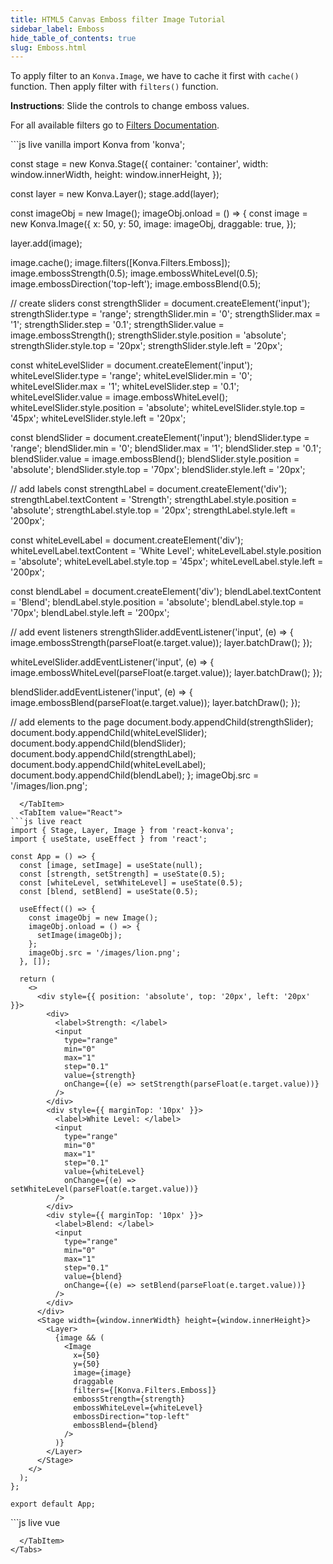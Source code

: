 ```yaml
---
title: HTML5 Canvas Emboss filter Image Tutorial
sidebar_label: Emboss
hide_table_of_contents: true
slug: Emboss.html
---
```


To apply filter to an `Konva.Image`, we have to cache it first with `cache()`
function. Then apply filter with `filters()` function.

**Instructions**: Slide the controls to change emboss values.

For all available filters go to [Filters Documentation](/api/Konva.Filters.html).


<Tabs>
  <TabItem value="Vanilla" default>
```js live vanilla
import Konva from 'konva';

const stage = new Konva.Stage({
  container: 'container',
  width: window.innerWidth,
  height: window.innerHeight,
});

const layer = new Konva.Layer();
stage.add(layer);

const imageObj = new Image();
imageObj.onload = () => {
  const image = new Konva.Image({
    x: 50,
    y: 50,
    image: imageObj,
    draggable: true,
  });

  layer.add(image);

  image.cache();
  image.filters([Konva.Filters.Emboss]);
  image.embossStrength(0.5);
  image.embossWhiteLevel(0.5);
  image.embossDirection('top-left');
  image.embossBlend(0.5);

  // create sliders
  const strengthSlider = document.createElement('input');
  strengthSlider.type = 'range';
  strengthSlider.min = '0';
  strengthSlider.max = '1';
  strengthSlider.step = '0.1';
  strengthSlider.value = image.embossStrength();
  strengthSlider.style.position = 'absolute';
  strengthSlider.style.top = '20px';
  strengthSlider.style.left = '20px';

  const whiteLevelSlider = document.createElement('input');
  whiteLevelSlider.type = 'range';
  whiteLevelSlider.min = '0';
  whiteLevelSlider.max = '1';
  whiteLevelSlider.step = '0.1';
  whiteLevelSlider.value = image.embossWhiteLevel();
  whiteLevelSlider.style.position = 'absolute';
  whiteLevelSlider.style.top = '45px';
  whiteLevelSlider.style.left = '20px';

  const blendSlider = document.createElement('input');
  blendSlider.type = 'range';
  blendSlider.min = '0';
  blendSlider.max = '1';
  blendSlider.step = '0.1';
  blendSlider.value = image.embossBlend();
  blendSlider.style.position = 'absolute';
  blendSlider.style.top = '70px';
  blendSlider.style.left = '20px';

  // add labels
  const strengthLabel = document.createElement('div');
  strengthLabel.textContent = 'Strength';
  strengthLabel.style.position = 'absolute';
  strengthLabel.style.top = '20px';
  strengthLabel.style.left = '200px';

  const whiteLevelLabel = document.createElement('div');
  whiteLevelLabel.textContent = 'White Level';
  whiteLevelLabel.style.position = 'absolute';
  whiteLevelLabel.style.top = '45px';
  whiteLevelLabel.style.left = '200px';

  const blendLabel = document.createElement('div');
  blendLabel.textContent = 'Blend';
  blendLabel.style.position = 'absolute';
  blendLabel.style.top = '70px';
  blendLabel.style.left = '200px';

  // add event listeners
  strengthSlider.addEventListener('input', (e) => {
    image.embossStrength(parseFloat(e.target.value));
    layer.batchDraw();
  });

  whiteLevelSlider.addEventListener('input', (e) => {
    image.embossWhiteLevel(parseFloat(e.target.value));
    layer.batchDraw();
  });

  blendSlider.addEventListener('input', (e) => {
    image.embossBlend(parseFloat(e.target.value));
    layer.batchDraw();
  });

  // add elements to the page
  document.body.appendChild(strengthSlider);
  document.body.appendChild(whiteLevelSlider);
  document.body.appendChild(blendSlider);
  document.body.appendChild(strengthLabel);
  document.body.appendChild(whiteLevelLabel);
  document.body.appendChild(blendLabel);
};
imageObj.src = '/images/lion.png';
```
  </TabItem>
  <TabItem value="React">
```js live react
import { Stage, Layer, Image } from 'react-konva';
import { useState, useEffect } from 'react';

const App = () => {
  const [image, setImage] = useState(null);
  const [strength, setStrength] = useState(0.5);
  const [whiteLevel, setWhiteLevel] = useState(0.5);
  const [blend, setBlend] = useState(0.5);

  useEffect(() => {
    const imageObj = new Image();
    imageObj.onload = () => {
      setImage(imageObj);
    };
    imageObj.src = '/images/lion.png';
  }, []);

  return (
    <>
      <div style={{ position: 'absolute', top: '20px', left: '20px' }}>
        <div>
          <label>Strength: </label>
          <input
            type="range"
            min="0"
            max="1"
            step="0.1"
            value={strength}
            onChange={(e) => setStrength(parseFloat(e.target.value))}
          />
        </div>
        <div style={{ marginTop: '10px' }}>
          <label>White Level: </label>
          <input
            type="range"
            min="0"
            max="1"
            step="0.1"
            value={whiteLevel}
            onChange={(e) => setWhiteLevel(parseFloat(e.target.value))}
          />
        </div>
        <div style={{ marginTop: '10px' }}>
          <label>Blend: </label>
          <input
            type="range"
            min="0"
            max="1"
            step="0.1"
            value={blend}
            onChange={(e) => setBlend(parseFloat(e.target.value))}
          />
        </div>
      </div>
      <Stage width={window.innerWidth} height={window.innerHeight}>
        <Layer>
          {image && (
            <Image
              x={50}
              y={50}
              image={image}
              draggable
              filters={[Konva.Filters.Emboss]}
              embossStrength={strength}
              embossWhiteLevel={whiteLevel}
              embossDirection="top-left"
              embossBlend={blend}
            />
          )}
        </Layer>
      </Stage>
    </>
  );
};

export default App;
```
  </TabItem>
  <TabItem value="Vue">
```js live vue
<template>
  <div>
    <div style="position: absolute; top: 20px; left: 20px">
      <div>
        <label>Strength: </label>
        <input
          type="range"
          min="0"
          max="1"
          step="0.1"
          :value="strength"
          @input="handleStrength"
        />
      </div>
      <div style="margin-top: 10px">
        <label>White Level: </label>
        <input
          type="range"
          min="0"
          max="1"
          step="0.1"
          :value="whiteLevel"
          @input="handleWhiteLevel"
        />
      </div>
      <div style="margin-top: 10px">
        <label>Blend: </label>
        <input
          type="range"
          min="0"
          max="1"
          step="0.1"
          :value="blend"
          @input="handleBlend"
        />
      </div>
    </div>
    <v-stage :config="stageSize">
      <v-layer>
        <v-image
          v-if="image"
          :config="{
            x: 50,
            y: 50,
            image: image,
            draggable: true,
            filters: [Konva.Filters.Emboss],
            embossStrength: strength,
            embossWhiteLevel: whiteLevel,
            embossDirection: 'top-left',
            embossBlend: blend,
          }"
        />
      </v-layer>
    </v-stage>
  </div>
</template>

<script setup>
import { ref, onMounted } from 'vue';

const stageSize = {
  width: window.innerWidth,
  height: window.innerHeight,
};

const image = ref(null);
const strength = ref(0.5);
const whiteLevel = ref(0.5);
const blend = ref(0.5);

const handleStrength = (e) => {
  strength.value = parseFloat(e.target.value);
};

const handleWhiteLevel = (e) => {
  whiteLevel.value = parseFloat(e.target.value);
};

const handleBlend = (e) => {
  blend.value = parseFloat(e.target.value);
};

onMounted(() => {
  const imageObj = new Image();
  imageObj.onload = () => {
    image.value = imageObj;
  };
  imageObj.src = '/images/lion.png';
});
</script>
```
  </TabItem>
</Tabs>
